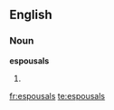 ==English==

===Noun===
'''espousals'''

# {{plural of|[[espousal]]}}

[[fr:espousals]]
[[te:espousals]]